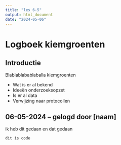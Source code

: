 ```yaml
---
title: "les 6-5"
output: html_document
date: "2024-05-06"
---
```


# Logboek kiemgroenten

## Introductie

Blablablabablaballa kiemgroenten

- Wat is er al bekend
- Ideeën onderzoeksopzet
- Is er al data
- Verwijzing naar protocollen

## 06-05-2024 -- gelogd door [naam]
ik heb dit gedaan en dat gedaan

`dit is code`

